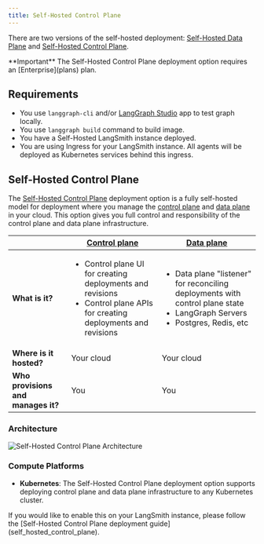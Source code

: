 ```yaml
---
title: Self-Hosted Control Plane
---
```

There are two versions of the self-hosted deployment: [Self-Hosted Data Plane](deployment_options#self-hosted-data-plane) and [Self-Hosted Control Plane](deployment_options#self-hosted-control-plane).

<Info>
  **Important**
  The Self-Hosted Control Plane deployment option requires an [Enterprise](plans) plan.
</Info>

## Requirements

* You use `langgraph-cli` and/or [LangGraph Studio](langgraph_studio) app to test graph locally.
* You use `langgraph build` command to build image.
* You have a Self-Hosted LangSmith instance deployed.
* You are using Ingress for your LangSmith instance. All agents will be deployed as Kubernetes services behind this ingress.

## Self-Hosted Control Plane

The [Self-Hosted Control Plane](langgraph_self_hosted_control_plane) deployment option is a fully self-hosted model for deployment where you manage the [control plane](langgraph_control_plane) and [data plane](langgraph_data_plane) in your cloud. This option gives you full control and responsibility of the control plane and data plane infrastructure.

|                   | [Control plane](langgraph_control_plane) | [Data plane](langgraph_data_plane) |
|-------------------|-------------------|------------|
| **What is it?** | <ul><li>Control plane UI for creating deployments and revisions</li><li>Control plane APIs for creating deployments and revisions</li></ul> | <ul><li>Data plane "listener" for reconciling deployments with control plane state</li><li>LangGraph Servers</li><li>Postgres, Redis, etc</li></ul> |
| **Where is it hosted?** | Your cloud | Your cloud |
| **Who provisions and manages it?** | You | You |

### Architecture

![Self-Hosted Control Plane Architecture](images/self_hosted_control_plane_architecture.png)

### Compute Platforms

* **Kubernetes**: The Self-Hosted Control Plane deployment option supports deploying control plane and data plane infrastructure to any Kubernetes cluster.

<Tip>
  If you would like to enable this on your LangSmith instance, please follow the [Self-Hosted Control Plane deployment guide](self_hosted_control_plane).
</Tip>
